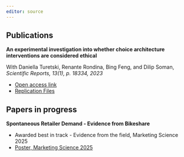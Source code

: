 ```yaml
---
editor: source
---
```


## Publications

**An experimental investigation into whether choice architecture interventions are considered ethical** 

With Daniella Turetski, Renante Rondina, Bing Feng, and Dilip Soman, *Scientific Reports, 13(1), p. 18334, 2023*

  - [Open access link](https://www.nature.com/articles/s41598-023-44604-7)
  - [Replication Files](https://github.com/jjhutchi/CAEthics)

<!-- ## Past work -->

<!-- - Does bike share benefit local retailers? --> 
<!--   - Second year Ph.D. paper -->
<!-- - The impact of easing stay at home orders on US businesses during the COVID-19 pandemic -->
<!--   - M.A. Economics Summer Paper, [draft](pdf/sah-removal-covid.pdf) -->
<!-- - Does Yelp impact where we choose to eat?  -->
<!--   - Undergraduate Thesis, [draft](pdf/SFU-Yelp-thesis.pdf), [poster](pdf/SFU-Yelp-poster.pdf) -->

## Papers in progress 

**Spontaneous Retailer Demand - Evidence from Bikeshare**

  - Awarded best in track - Evidence from the field, Marketing Science 2025
  - [Poster, Marketing Science 2025](pdf/spontaneous_demand_poster_marketing_science.pdf)

<!-- Conference presentations: ... -->

<!-- ## Papers I've contributed to -->

<!-- - [Do Virtue Signals Signal Virtue?](https://deivisangeli.github.io/assets/pdfs/AngeliLoweTheVillageTeam_VirtueSignals.pdf) (Matt Lowe, Deivis Angeli, and the Village Team) -->
<!--   - Pre-doctoral research assistant for Matt Lowe. I assisted in collecting Twitter data -->
<!-- and classifying sentiment and messaging in tweets. -->
<!-- - [Friends with Health Benefits: A Field Experiment](https://pubsonline-informs-org.myaccess.library.utoronto.ca/doi/full/10.1287/mnsc.2022.01401) (Rachel Gershon, Cynthia Cryder, and Katherine L. Milkman) -->
<!--   - Research Assistant for Rachel Gershon. I assisted in running regression analysis, and preparing visualizations. -->
<!-- - R\&R at Management Science -->
<!-- - [https://www.patrickbaylis.com/pdf/climate-migration.pdf](https://www.patrickbaylis.com/pdf/climate-migration.pdf) -->
<!--   - Pre-doctoral research assistant for Patrick Balyis.  -->
